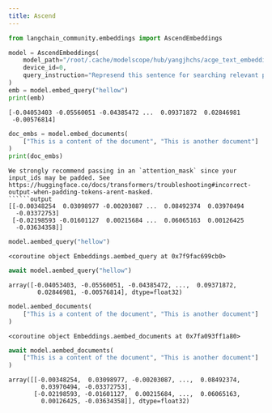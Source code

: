```yaml
---
title: Ascend
---
```


```python
from langchain_community.embeddings import AscendEmbeddings

model = AscendEmbeddings(
    model_path="/root/.cache/modelscope/hub/yangjhchs/acge_text_embedding",
    device_id=0,
    query_instruction="Represend this sentence for searching relevant passages: ",
)
emb = model.embed_query("hellow")
print(emb)
```
```output
[-0.04053403 -0.05560051 -0.04385472 ...  0.09371872  0.02846981
 -0.00576814]
```

```python
doc_embs = model.embed_documents(
    ["This is a content of the document", "This is another document"]
)
print(doc_embs)
```
```output
We strongly recommend passing in an `attention_mask` since your input_ids may be padded. See https://huggingface.co/docs/transformers/troubleshooting#incorrect-output-when-padding-tokens-arent-masked.
``````output
[[-0.00348254  0.03098977 -0.00203087 ...  0.08492374  0.03970494
  -0.03372753]
 [-0.02198593 -0.01601127  0.00215684 ...  0.06065163  0.00126425
  -0.03634358]]
```

```python
model.aembed_query("hellow")
```



```output
<coroutine object Embeddings.aembed_query at 0x7f9fac699cb0>
```



```python
await model.aembed_query("hellow")
```



```output
array([-0.04053403, -0.05560051, -0.04385472, ...,  0.09371872,
        0.02846981, -0.00576814], dtype=float32)
```



```python
model.aembed_documents(
    ["This is a content of the document", "This is another document"]
)
```



```output
<coroutine object Embeddings.aembed_documents at 0x7fa093ff1a80>
```



```python
await model.aembed_documents(
    ["This is a content of the document", "This is another document"]
)
```



```output
array([[-0.00348254,  0.03098977, -0.00203087, ...,  0.08492374,
         0.03970494, -0.03372753],
       [-0.02198593, -0.01601127,  0.00215684, ...,  0.06065163,
         0.00126425, -0.03634358]], dtype=float32)
```



```python

```
